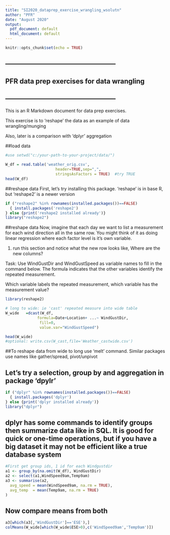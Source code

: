 ---
title: "SI2020_dataprep_exercise_wrangling_wsolutn"
author: "PFR"
date: "August 2020"
output:
  pdf_document: default
  html_document: default
---

```{r setup, include=FALSE}
knitr::opts_chunk$set(echo = TRUE)
```

## --------------------------------------------------
##    PFR data prep exercises for data wrangling
## --------------------------------------------------

This is an R Markdown document for data prep exercises.

This exercise is to 'reshape' the data as an example of data wrangling/munging

Also, later is a comparison with 'dplyr' aggregation 

##load data
```{r load data}
#use setwd("c:/your-path-to-your-project/data/")

W_df = read.table('weather_orig.csv',
                      header=TRUE,sep=",",
                      stringsAsFactors = TRUE)  #try TRUE
head(W_df)

```

##reshape data 
First, let's try installing this package.
'reshape' is in base R, but 'reshape2' is a newer version


```{r install (if necessary) and load reshape2}
if ("reshape2" %in% rownames(installed.packages())==FALSE)
  { install.packages('reshape2')
} else {print('reshape2 installed already')}
library("reshape2")

```


##reshape data 
Now, imagine that each day we want to list a measurement for each wind direction all in the same row.   You might think of it as doing linear regression where each factor level is it's own variable.

1. run this section and notice what the new row looks like,
Where are the new columns?

Task: Use WindGustDir and WindGustSpeed as variable names to fill in the command below.  The formula indicates that the other variables identify the repeated measurement. 

Which variable labels the repeated measurement, which variable has the measurement value?


```{r reshape long to wide, echo=TRUE}
library(reshape2)

# long to wide: ie 'cast' repeated measure into wide table
W_wide   =dcast(W_df,  
              formula=Date+Location+ ...~ WindGustDir,   
               fill=0,    
               value.var="WindGustSpeed")   

head(W_wide)
#optional: write.csv(W_cast,file='Weather_castwide.csv')

```

##To reshape data from wide to long use 'melt' command. Similar packages use names like gather/spread, pivot/unpivot

## Let's try a selection, group by and aggregation in package 'dpylr' 
```{r}
if ("dplyr" %in% rownames(installed.packages())==FALSE)
  { install.packages('dplyr')
} else {print('dplyr installed already')}
library("dplyr")


```
## dplyr has some commands to identify groups then summarize data like in SQL.  It is good for quick or one-time operations, but if you have a big dataset it may not be efficient like a true database system

```{r}

#First get group ids, 1 id for each Windgustdir
a1 <- group_by(na.omit(W_df), WindGustDir)
a2 <- select(a1,WindSpeed9am,Temp9am)
a3 <- summarise(a2,
  avg_speed = mean(WindSpeed9am, na.rm = TRUE),
  avg_temp  = mean(Temp9am, na.rm = TRUE)
)

```
## Now compare means from both 
```{r}

a3[which(a3[,'WindGustDir']=='ESE'),]
colMeans(W_wide[which(W_wide$ESE>0),c('WindSpeed9am','Temp9am')])
```

